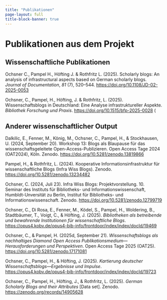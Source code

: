 ```yaml
---
title: "Publikationen"
page-layout: full
title-block-banner: true
---
```


# Publikationen aus dem Projekt

## Wissenschaftliche Publikationen

Ochsner C., Pampel H., Höfting J. & Rothfritz L. (2025). Scholarly blogs: An analysis of infrastructural aspects based on German scholarly blogs. *Journal of Documentation*, *81* (7), 520–544. <https://doi.org/10.1108/JD-02-2025-0053>

Ochsner, C., Pampel, H., Höfting, J. & Rothfritz, L. (2025). Wissenschaftsblogs in Deutschland: Eine Analyse infrastruktureller Aspekte. *Bibliothek Forschung und Praxis*. <https://doi.org/10.1515/bfp-2025-0028> (

## Anderer wissenschaftlicher Output

Dalkilic, E., Fenner, M., König, M., Ochsner, C., Pampel, H., & Stockhausen, U. (2024, September 20). Workshop 13: Blogs als Blaupause für das wissenschaftsgeleitete Open-Access-Publizieren. Open Access Tage 2024 (OAT2024), Köln. Zenodo. <https://doi.org/10.5281/zenodo.13819866>

Pampel, H., & Rothfritz, L. (2024). Kooperative Informationsinfrastruktur für wissenschaftliche Blogs (Infra Wiss Blogs). Zenodo. <https://doi.org/10.5281/zenodo.13234482>

Ochsner, C. (2024, Juli 23). Infra Wiss Blogs: Projektvorstellung. 10. Seminar des Instituts für Bibliotheks- und Informationswissenschaft, Humbldt-Unversität zu Berlin, Institut für Bibliotheks- und Informationswissenschaft. Zenodo. <https://doi.org/10.5281/zenodo.12799719>

Ochsner, C., Di Rosa, E., Fenner, M., Ködel, S., Pampel, H., Woldering, B., Stadtbäumer, T., Voigt, C., & Höfting, J. (2025). *Bibliotheken als betreibende und bewahrende Institutionen für wissenschaftliche Blogs*. <https://opus4.kobv.de/opus4-bib-info/frontdoor/index/index/docId/19469>

Ochsner, C., & Pampel, H. (2025d, September 21). *Wissenschaftsblogs als nachhaltiges Diamond Open Access Publikationsmedium—Herausforderungen und Perspektiven*. Open Access Tage 2025 (OAT25). <https://doi.org/10.5281/zenodo.17171081>

Ochsner, C., Pampel, H., & Höfting, J. (2025). *Kartierung deutscher Wissenschaftsblogs—Ergebnisse und Impulse*. <https://opus4.kobv.de/opus4-bib-info/frontdoor/index/index/docId/19723>

Ochsner, C., Pampel, H., Höfting, J., & Rothfritz, L. (2025). *German Scholarly Blogs and their Attributes* \[Data set\]. Zenodo. <https://zenodo.org/records/14905628>
